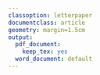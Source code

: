 ```yaml
---
classoption: letterpaper
documentclass: article
geometry: margin=1.5cm
output:
  pdf_document:
    keep_tex: yes
  word_document: default
---
```


<!-- Global figure parameters --> 
\setlength{\unitlength}{1in}
\fontfamily{phv}\selectfont
<!---\usetypescript[phv]--->

<!-- Supplementary Figure 6 -->
\textbf{\LARGE{Supplementary Figure 7}}
\begin{picture}(0,4.5)
\graphicspath{{../../../results/external_graphics/}}
\put(0,0.7){\includegraphics[width=2.5in]{rbd_knockdown.png}}
\end{picture}



